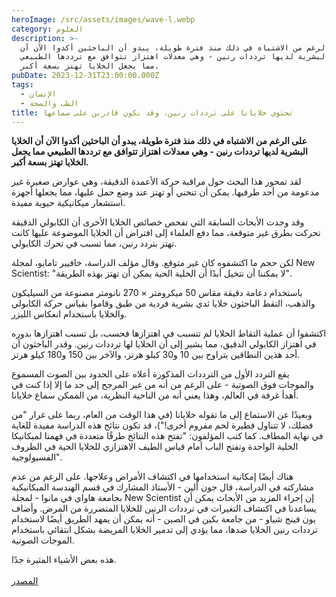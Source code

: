 ```yaml
---
heroImage: /src/assets/images/wave-l.webp
category: العلوم
description: >-
  على الرغم من الاشتباه في ذلك منذ فترة طويلة، يبدو أن الباحثين أكدوا الآن أن
  الخلايا البشرية لديها ترددات رنين - وهي معدلات اهتزاز تتوافق مع ترددها الطبيعي
  مما يجعل الخلايا تهتز بسعة أكبر.
pubDate: 2023-12-31T23:00:00.000Z
tags:
  - الإنسان
  - الطب والصحة
title: تحتوي خلايانا على ترددات رنين، وقد نكون قادرين على سماعها
---
```


**على الرغم من الاشتباه في ذلك منذ فترة طويلة، يبدو أن الباحثين أكدوا الآن أن الخلايا البشرية لديها ترددات رنين - وهي معدلات اهتزاز تتوافق مع ترددها الطبيعي مما يجعل الخلايا تهتز بسعة أكبر.**

لقد تمحور هذا البحث حول مراقبة حركة الأعمدة الدقيقة، وهي عوارض صغيرة غير مدعومة من أحد طرفيها. يمكن أن تنحني أو تهتز عند وضع حمل عليها، مما يجعلها أجهزة استشعار ميكانيكية حيوية مفيدة.

وقد وجدت الأبحاث السابقة التي تفحص خصائص الخلايا الأخرى أن الكابولي الدقيقة تحركت بطرق غير متوقعة، مما دفع العلماء إلى افتراض أن الخلايا الموضوعة عليها كانت تهتز بتردد رنين، مما تسبب في تحرك الكابولي.

لكن حجم ما اكتشفوه كان غير متوقع. وقال مؤلف الدراسة، خافيير تامايو، لمجلة New Scientist: "لا يمكننا أن نتخيل أبدًا أن الخلية الحية يمكن أن تهتز بهذه الطريقة".

باستخدام دعامة دقيقة مقاس 50 ميكرومتر × 270 نانومتر مصنوعة من السيليكون والذهب، التقط الباحثون خلايا ثدي بشرية فردية من طبق وقاموا بقياس حركة الكابولي والخلايا باستخدام انعكاس الليزر.

اكتشفوا أن عملية التقاط الخلايا لم تتسبب في اهتزازها فحسب، بل تسبب اهتزازها بدوره في اهتزاز الكابولي الدقيق، مما يشير إلى أن الخلايا لها ترددات رنين. وقدر الباحثون أن أحد هذين النطاقين يتراوح بين 10 و30 كيلو هرتز، والآخر بين 150 و180 كيلو هرتز.

يقع التردد الأول من الترددات المذكورة أعلاه على الحدود بين الصوت المسموع والموجات فوق الصوتية - على الرغم من أنه من غير المرجح إلى حد ما إلا إذا كنت في أهدأ غرفة في العالم، وهذا يعني أنه من الناحية النظرية، من الممكن سماع خلايانا.

وبعيدًا عن الاستماع إلى ما تقوله خلايانا (في هذا الوقت من العام، ربما على غرار "من فضلك، لا تتناول فطيرة لحم مفروم أخرى!")، قد تكون نتائج هذه الدراسة مفيدة للغاية في نهاية المطاف. كما كتب المؤلفون: "تفتح هذه النتائج طرقًا متعددة في فهمنا لميكانيكا الخلية الواحدة وتفتح الباب أمام قياس الطيف الاهتزازي للخلايا الحية في الظروف الفسيولوجية".

هناك أيضًا إمكانية استخدامها في اكتشاف الأمراض وعلاجها. على الرغم من عدم مشاركته في الدراسة، قال جون ألين - الأستاذ المشارك في قسم الهندسة الميكانيكية بجامعة هاواي في مانوا - لمجلة New Scientist إن إجراء المزيد من الأبحاث يمكن أن يساعدنا في اكتشاف التغيرات في ترددات الرنين للخلايا المتضررة من المرض. وأضاف يون فينج شياو - من جامعة بكين في الصين - أنه يمكن أن يمهد الطريق أيضًا لاستخدام ترددات رنين الخلايا ضدها، مما يؤدي إلى تدمير الخلايا المريضة بشكل انتقائي باستخدام الموجات الصوتية.

هذه بعض الأشياء المثيرة جدًا.\
\
[المصدر](https://www.iflscience.com/our-cells-have-resonant-frequencies-and-we-might-be-able-to-hear-them-72236)
